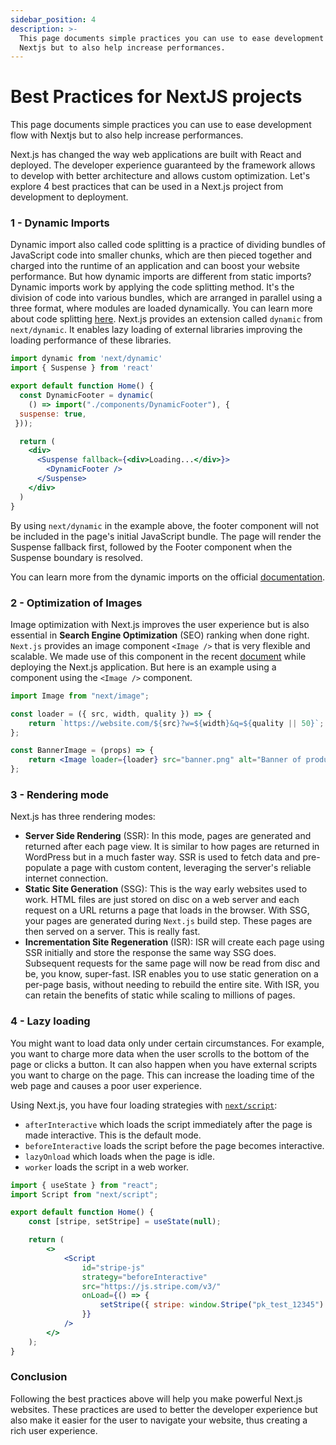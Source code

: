 ```yaml
---
sidebar_position: 4
description: >-
  This page documents simple practices you can use to ease development flow with
  Nextjs but to also help increase performances.
---
```


# Best Practices for NextJS projects

<SubHeading>This page documents simple practices you can use to ease development flow with Nextjs but to also help increase performances.</SubHeading>

Next.js has changed the way web applications are built with React and deployed. The developer experience guaranteed by the framework allows to develop with better architecture and allows custom optimization. Let's explore 4 best practices that can be used in a Next.js project from development to deployment.

### 1 - Dynamic Imports

Dynamic import also called code splitting is a practice of dividing bundles of JavaScript code into smaller chunks, which are then pieced together and charged into the runtime of an application and can boost your website performance. But how dynamic imports are different from static imports? Dynamic imports work by applying the code splitting method. It's the division of code into various bundles, which are arranged in parallel using a three format, where modules are loaded dynamically. You can learn more about code splitting [here](https://nextjs.org/learn/foundations/how-nextjs-works/code-splitting). Next.js provides an extension called `dynamic` from `next/dynamic`. It enables lazy loading of external libraries improving the loading performance of these libraries.

```jsx
import dynamic from 'next/dynamic'
import { Suspense } from 'react'

export default function Home() {
  const DynamicFooter = dynamic(
    () => import("./components/DynamicFooter"), {
  suspense: true,
 }));

  return (
    <div>
      <Suspense fallback={<div>Loading...</div>}>
        <DynamicFooter />
      </Suspense>
    </div>
  )
}
```

By using `next/dynamic` in the example above, the footer component will not be included in the page's initial JavaScript bundle. The page will render the Suspense fallback first, followed by the Footer component when the Suspense boundary is resolved.

You can learn more from the dynamic imports on the official [documentation](https://nextjs.org/docs/advanced-features/dynamic-import).

### 2 - Optimization of Images

Image optimization with Next.js improves the user experience but is also essential in **Search Engine Optimization** (SEO) ranking when done right. `Next.js` provides an image component `<Image />` that is very flexible and scalable. We made use of this component in the recent [document](https://docs.appseed.us/technologies/next-js/deploy-a-next.js-application-on-netlify) while deploying the Next.js application. But here is an example using a component using the `<Image />` component.

```jsx
import Image from "next/image";

const loader = ({ src, width, quality }) => {
	return `https://website.com/${src}?w=${width}&q=${quality || 50}`;
};

const BannerImage = (props) => {
	return <Image loader={loader} src="banner.png" alt="Banner of product" width={1200} height={500} />;
};
```

### 3 - Rendering mode

Next.js has three rendering modes:

- **Server Side Rendering** (SSR): In this mode, pages are generated and returned after each page view. It is similar to how pages are returned in WordPress but in a much faster way. SSR is used to fetch data and pre-populate a page with custom content, leveraging the server's reliable internet connection.
- **Static Site Generation** (SSG): This is the way early websites used to work. HTML files are just stored on disc on a web server and each request on a URL returns a page that loads in the browser. With SSG, your pages are generated during `Next.js` build step. These pages are then served on a server. This is really fast.
- **Incrementation Site Regeneration** (ISR): ISR will create each page using SSR initially and store the response the same way SSG does. Subsequent requests for the same page will now be read from disc and be, you know, super-fast. ISR enables you to use static generation on a per-page basis, without needing to rebuild the entire site. With ISR, you can retain the benefits of static while scaling to millions of pages.

### 4 - Lazy loading

You might want to load data only under certain circumstances. For example, you want to charge more data when the user scrolls to the bottom of the page or clicks a button. It can also happen when you have external scripts you want to charge on the page. This can increase the loading time of the web page and causes a poor user experience.

Using Next.js, you have four loading strategies with [`next/script`](https://nextjs.org/docs/api-reference/next/script):

- `afterInteractive` which loads the script immediately after the page is made interactive. This is the default mode.
- `beforeInteractive` loads the script before the page becomes interactive.
- `lazyOnload` which loads when the page is idle.
- `worker` loads the script in a web worker.

```jsx
import { useState } from "react";
import Script from "next/script";

export default function Home() {
	const [stripe, setStripe] = useState(null);

	return (
		<>
			<Script
				id="stripe-js"
				strategy="beforeInteractive"
				src="https://js.stripe.com/v3/"
				onLoad={() => {
					setStripe({ stripe: window.Stripe("pk_test_12345") });
				}}
			/>
		</>
	);
}
```

### Conclusion

Following the best practices above will help you make powerful Next.js websites. These practices are used to better the developer experience but also make it easier for the user to navigate your website, thus creating a rich user experience.
